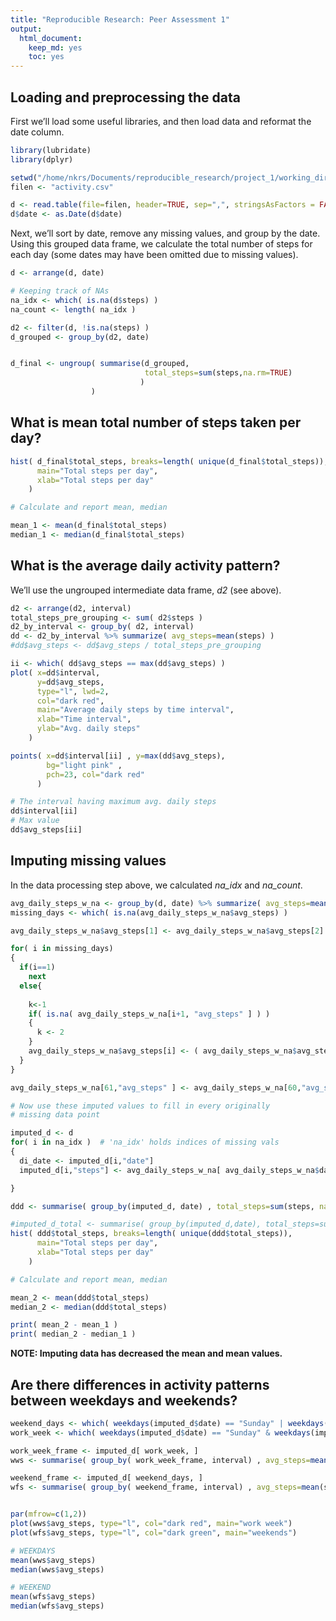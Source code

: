 ```yaml
---
title: "Reproducible Research: Peer Assessment 1"
output: 
  html_document:
    keep_md: yes
    toc: yes
---
```



## Loading and preprocessing the data

First we'll load some useful libraries, and then load data and
reformat the date column. 

```r
library(lubridate)
library(dplyr)

setwd("/home/nkrs/Documents/reproducible_research/project_1/working_dir/RepData_PeerAssessment1/")
filen <- "activity.csv"

d <- read.table(file=filen, header=TRUE, sep=",", stringsAsFactors = FALSE)
d$date <- as.Date(d$date)
```
Next, we'll sort by date, remove any missing values, and group by the date. 
Using this grouped data frame, we calculate the total number of steps for 
each day (some dates may have been omitted due to missing values). 

```r
d <- arrange(d, date)

# Keeping track of NAs
na_idx <- which( is.na(d$steps) )
na_count <- length( na_idx )

d2 <- filter(d, !is.na(steps) )
d_grouped <- group_by(d2, date)


d_final <- ungroup( summarise(d_grouped, 
                              total_steps=sum(steps,na.rm=TRUE)
                             )
                  )
```

## What is mean total number of steps taken per day?

```r
hist( d_final$total_steps, breaks=length( unique(d_final$total_steps)),
      main="Total steps per day", 
      xlab="Total steps per day"
    )

# Calculate and report mean, median

mean_1 <- mean(d_final$total_steps)
median_1 <- median(d_final$total_steps)

```

## What is the average daily activity pattern?

We'll use the ungrouped intermediate data frame, _d2_ (see above).

```r
d2 <- arrange(d2, interval)
total_steps_pre_grouping <- sum( d2$steps )
d2_by_interval <- group_by( d2, interval)
dd <- d2_by_interval %>% summarize( avg_steps=mean(steps) )
#dd$avg_steps <- dd$avg_steps / total_steps_pre_grouping 

ii <- which( dd$avg_steps == max(dd$avg_steps) )
plot( x=dd$interval, 
      y=dd$avg_steps, 
      type="l", lwd=2, 
      col="dark red",
      main="Average daily steps by time interval", 
      xlab="Time interval", 
      ylab="Avg. daily steps"
    )

points( x=dd$interval[ii] , y=max(dd$avg_steps), 
        bg="light pink" ,
        pch=23, col="dark red" 
      )

# The interval having maximum avg. daily steps
dd$interval[ii]
# Max value
dd$avg_steps[ii]
```


## Imputing missing values

In the data processing step above, we calculated _na_idx_ and _na_count_.

```r

avg_daily_steps_w_na <- group_by(d, date) %>% summarize( avg_steps=mean(steps, na.rm=FALSE) )
missing_days <- which( is.na(avg_daily_steps_w_na$avg_steps) )

avg_daily_steps_w_na$avg_steps[1] <- avg_daily_steps_w_na$avg_steps[2]

for( i in missing_days)
{
  if(i==1)
    next
  else{
    
    k<-1
    if( is.na( avg_daily_steps_w_na[i+1, "avg_steps" ] ) )
    {
      k <- 2
    }      
    avg_daily_steps_w_na$avg_steps[i] <- ( avg_daily_steps_w_na$avg_steps[i+k] +                                                          avg_daily_steps_w_na$avg_steps[i-1] ) / 2
  }
}  

avg_daily_steps_w_na[61,"avg_steps" ] <- avg_daily_steps_w_na[60,"avg_steps" ]

# Now use these imputed values to fill in every originally 
# missing data point

imputed_d <- d
for( i in na_idx )  # 'na_idx' holds indices of missing vals
{
  di_date <- imputed_d[i,"date"]
  imputed_d[i,"steps"] <- avg_daily_steps_w_na[ avg_daily_steps_w_na$date == di_date ,"avg_steps" ] 

}  

ddd <- summarise( group_by(imputed_d, date) , total_steps=sum(steps, na.rm=FALSE) )

#imputed_d_total <- summarise( group_by(imputed_d,date), total_steps=sum(steps))
hist( ddd$total_steps, breaks=length( unique(ddd$total_steps)),
      main="Total steps per day", 
      xlab="Total steps per day"
    )

# Calculate and report mean, median

mean_2 <- mean(ddd$total_steps)
median_2 <- median(ddd$total_steps)

print( mean_2 - mean_1 )
print( median_2 - median_1 )

```

**NOTE: Imputing data has decreased the mean and mean values.**

## Are there differences in activity patterns between weekdays and weekends?

```r

weekend_days <- which( weekdays(imputed_d$date) == "Sunday" | weekdays(imputed_d$date) == "Saturday" )
work_week <- which( weekdays(imputed_d$date) == "Sunday" & weekdays(imputed_d$date) != "Saturday" )

work_week_frame <- imputed_d[ work_week, ]
wws <- summarise( group_by( work_week_frame, interval) , avg_steps=mean(steps) )

weekend_frame <- imputed_d[ weekend_days, ]
wfs <- summarise( group_by( weekend_frame, interval) , avg_steps=mean(steps) )


par(mfrow=c(1,2))
plot(wws$avg_steps, type="l", col="dark red", main="work week")
plot(wfs$avg_steps, type="l", col="dark green", main="weekends")
```
```r
# WEEKDAYS
mean(wws$avg_steps)
median(wws$avg_steps)

# WEEKEND
mean(wfs$avg_steps)
median(wfs$avg_steps)
```

